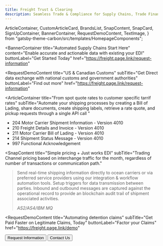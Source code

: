 ```yaml
---
title: Freight Trust & Clearing
description: Seamless Trade & Compliance for Supply Chains, Trade Finance & Logistics
---
```


<!-- SPDX-License-Identifier: Apache-2.0
SPDXVersion: SPDX-2.2
SPDX-FileCopyrightText: Copyright 2020 FreightTrust and Clearing Corporation -->

  ArticleContainer,
  CustomArticleCard,
  BrandsList,
  SnapContent,
  SnapCard,
  SignUpContainer,
  BannerContainer,
  RequestDemoContent,
  TextImage,
} from "gatsby-theme-carbon/src/templates/HomepageComponents";


<BannerContainer
  title="Automated Supply Chains Start Here"
  content="Enable accurate and actionable data with existing your EDI"
  buttonLabel="Get Started Today"
    href="https://freight.page.link/request-information"
>

</BannerContainer>

<RequestDemoContent
  title="US & Canadian Customs"
  subTitle="Get Direct data exchange with national customs and government authorities"
  buttonLabel="Find out more"
  href="https://freight.page.link/request-information"
></RequestDemoContent>

<ArticleContainer
  title="From spot quote rates to customer specific tarrif rates"
  subTitle="Automate your shipping processes by creating a Bill of Lading, share documents, create shipping labels, retrieve a rate quote, and pickup requests through a single API call
  "
>
- 204 Motor Carrier Shipment Information - Version 4010 <br />
- 210 Freight Details and Invoice - Version 4010 <br />
- 211 Motor Carrier Bill of Lading - Version 4010 <br />
- 214 Shipment Status Message - Version 4010 <br />
- 997 Functional Acknowledgement <br />

</ArticleContainer>

<SnapContent
  title="Simple pricing + Just works EDI"
  subTitle="Trading Channel pricing based on interchange traffic for the month, regardless of number of transactions or communication path."
>

  <Row>
    <Column colSm={12} colMd={6} colLg={6}>
      <SnapCard
        title="EDI Data exchange"
        buttonLabel="B2B Messages"
        content="Easily share job related information across your network, keeping yourself and your trading communities better informed and able to make more timely decisions."
        href="https://freight.page.link/snap-find-out-more"
      />
    </Column>
    <Column colSm={12} colMd={6} colLg={6}>
      <SnapCard
        title="Customs compliance"
        buttonLabel="From Regulations to Trade"
        content="Direct data exchange with national customs and government authorities keeps you compliant with global regulatory requirements."
        href="https://freight.page.link/snap-find-out-more"
      />
    </Column>
    <Column colSm={12} colMd={6} colLg={6}>
      <SnapCard
        title="Spend analysis, budgeting & reporting"
        buttonLabel="Evaluate the Freight Index"
        content="Evaluate performance vs cost relative to the market using the Drewry Container Freight Benchmark Index. "
        href="https://freight.page.link/snap-find-out-more"
      />
    </Column>
    <Column colSm={12} colMd={6} colLg={6}>
      <SnapCard
        title="Adhere to any partner-specific EDI format/specification"
        buttonLabel="Get Started"
        content="Get instant validation details per message, segment and data element. Generate 997, 999, TA1 or CONTRL acknowledgments based on work-flow defined parameters."
        href="https://freight.page.link/snap-find-out-more"
      />
    </Column>

  </Row>
</SnapContent>

<Row>
<Column colMd={3} colLg={10}>

> Send real-time shipping information directly to ocean carriers or via preferred service providers using
> our integration & workflow automation tools. Setup triggers for data transmission between parties.
> Inbound and outbound messages are captured against the operational record to provide an
> blockchain audit trail of shipment associated activities.
>
> <cite>AS2/AS4/IBM MQ</cite>

</Column>

</Row>

  <RequestDemoContent
  title="Automating detention claims"
  subTitle="Get Paid Faster on Legitimate Claims, Today"
  buttonLabel="Factor your Claims"
  href="https://freight.page.link/demo"
>

  <Button href="https://freight.page.link/request-information" kind="secondary">
    Request Information
  </Button>
  <Button href="https://freight.page.link/request-information" kind="tertiary">
    Contact Us
  </Button>
</RequestDemoContent>

